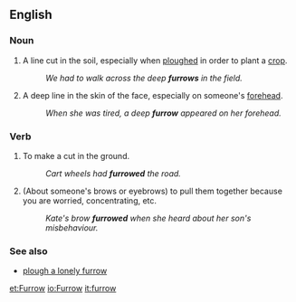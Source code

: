 ==English==
===Noun===
# A line cut in the soil, especially when [[plough]]ed in order to plant a [[crop]].
#: ''We had to walk across the deep '''furrows''' in the field.''
# A deep line in the skin of the face,  especially on someone's [[forehead]].
#: ''When she was tired, a deep '''furrow''' appeared on her forehead.''

===Verb===
# To make a cut in the ground.
#: ''Cart wheels had '''furrowed''' the road.''
# (About someone's brows or eyebrows) to pull them together because you are worried, concentrating, etc.
#: ''Kate's brow '''furrowed''' when she heard about her son's misbehaviour.''

===See also===
* [[plough a lonely furrow]]

[[et:Furrow]]
[[io:Furrow]]
[[it:furrow]]